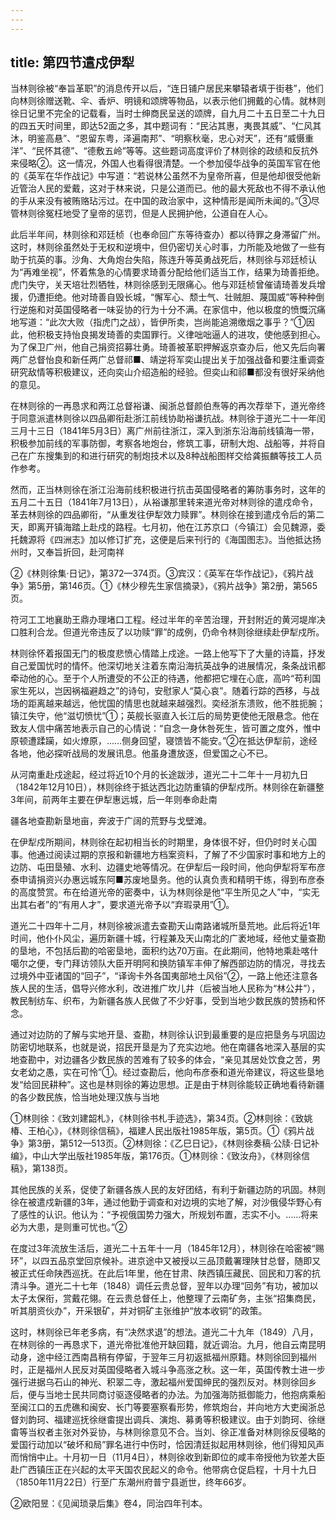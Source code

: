```yaml
---
---
---
```

title: 第四节遣戍伊犁
---



当林则徐被“奉旨革职”的消息传开以后，“连日铺户居民来攀辕者填于街巷”，他们向林则徐赠送靴、伞、香炉、明镜和颂牌等物品，以表示他们拥戴的心情。就林则徐日记里不完全的记载看，当时士绅商民呈送的颂牌，自九月二十五日至二十九日的四五天时间里，即达52面之多，其中题词有：“民沾其惠，夷畏其威”、“仁风其沐，明鉴高悬”、“恩留东粤，泽遍南邦”、“明察秋毫，忠心对天”，还有“威慑重洋”、“民怀其德”、“德敷五岭”等等。这些题词高度评价了林则徐的政绩和反抗外来侵略②。这一情况，外国人也看得很清楚。一个参加侵华战争的英国军官在他的《英军在华作战记》中写道：“若说林公虽然不为皇帝所喜，但是他却很受他新近管治人民的爱戴，这对于林来说，只是公道而已。他的最大死敌也不得不承认他的手从来没有被贿赂玷污过。在中国的政治家中，这种情形是闻所未闻的。”③尽管林则徐冤枉地受了皇帝的惩罚，但是人民拥护他，公道自在人心。

此后半年间，林则徐和邓廷桢（也奉命回广东等待查办）都以待罪之身滞留广州。这时，林则徐虽然处于无权和逆境中，但仍密切关心时事，力所能及地做了一些有助于抗英的事。沙角、大角炮台失陷，陈连升等英勇战死后，林则徐与邓廷桢认为“再难坐视”，怀着焦急的心情要求琦善分配给他们适当工作，结果为琦善拒绝。虎门失守，关天培壮烈牺牲，林则徐感到无限痛心。他与邓廷桢曾催请琦善发兵增援，仍遭拒绝。他对琦善自毁长城，“懈军心、颓士气、壮贼胆、蔑国威”等种种倒行逆施和对英国侵略者一味妥协的行为十分不满。在家信中，他以极度的愤慨沉痛地写道：“此次大败（指虎门之战），皆伊所卖，岂尚能追溯缴烟之事乎？”①因此，他积极支持怡良揭发琦善的卖国罪行。义律咄咄逼人的进攻，使他感到担心。为了保卫广州，他自己捐资招募壮勇。琦善被革职押解返京查办后，他又先后向署两广总督怡良和新任两广总督祁■、靖逆将军奕山提出关于加强战备和要注重调查研究敌情等积极建议，还向奕山介绍造船的经验。但奕山和祁■都没有很好采纳他的意见。

在林则徐的一再恳求和两江总督裕谦、闽浙总督颜伯焘等的再次荐举下，道光帝终于同意派遣林则徐以四品卿衔赴浙江前线协助裕谦抗战。林则徐于道光二十一年闰三月十三日（1841年5月3日）离广州前往浙江，深入到浙东沿海前线镇海一带，积极参加前线的军事防御，考察各地炮台，修筑工事，研制大炮、战船等，并将自己在广东搜集到的和进行研究的制炮技术以及8种战船图样交给龚振麟等技工人员作参考。

然而，正当林则徐在浙江沿海前线积极进行抗击英国侵略者的筹防事务时，这年的五月二十五日（1841年7月13日），从裕谦那里转来道光帝对林则徐的遣戍命令，革去林则徐的四品卿衔，“从重发往伊犁效力赎罪”。林则徐在接到遣戍令后的第二天，即离开镇海踏上赴戍的路程。七月初，他在江苏京口（今镇江）会见魏源，委托魏源将《四洲志》加以修订扩充，这便是后来刊行的《海国图志》。当他抵达扬州时，又奉旨折回，赴河南祥

②《林则徐集·日记》，第372—374页。③宾汉：《英军在华作战记》，《鸦片战争》第5册，第146页。①《林少穆先生家信摘录》，《鸦片战争》第2册，第565页。

符河工工地襄助王鼎办理堵口工程。经过半年的辛苦治理，开封附近的黄河堤岸决口胜利合龙。但道光帝违反了以功赎“罪”的成例，仍命令林则徐继续赴伊犁戍所。

林则徐怀着报国无门的极度悲愤心情踏上戍途。一路上他写下了大量的诗篇，抒发自己爱国忧时的情怀。他深切地关注着东南沿海抗英战争的进展情况，条条战讯都牵动他的心。至于个人所遭受的不公正的待遇，他都把它埋在心底，高吟“苟利国家生死以，岂因祸福避趋之”的诗句，安慰家人“莫心哀”。随着行踪的西移，与战场的距离越来越远，他忧国的情思也就越来越强烈。奕经浙东溃败，他不胜扼腕；镇江失守，他“滋切愤忧”①；英舰长驱直入长江后的局势更使他无限悬念。他在致友人信中痛苦地表示自己的心情说：“自念一身休咎死生，皆可置之度外，惟中原顿遭蹂躏，如火燎原，……侧身回望，寝馈皆不能安。”②在抵达伊犁前，途经各地，他必探听战局的发展讯息。他虽身遭放逐，但爱国之心不已。

从河南重赴戍途起，经过将近10个月的长途跋涉，道光二十二年十一月初九日（1842年12月10日），林则徐终于抵达西北边防重镇的伊犁戍所。林则徐在新疆整3年间，前两年主要在伊犁惠远城，后一年则奉命赴南

疆各地查勘新垦地亩，奔波于广阔的荒野与戈壁滩。

在伊犁戍所期间，林则徐在起初相当长的时期里，身体很不好，但仍时时关心国事。他通过阅读过期的京报和新疆地方档案资料，了解了不少国家时事和地方上的边防、屯田垦殖、水利、边疆史地等情况。在伊犁后一段时间，他向伊犁将军布彦泰申请捐资兴办惠远城东阿■苏废地垦务。他的认真负责和精明干练，得到布彦泰的高度赞赏。布在给道光帝的密奏中，认为林则徐是他“平生所见之人”中，“实无出其右者”的“有用人才”，要求道光帝予以“弃瑕录用”①。

道光二十四年十二月，林则徐被派遣去查勘天山南路诸城所垦荒地。此后将近1年时间，他仆仆风尘，遍历新疆十城，行程兼及天山南北的广袤地域，经他丈量查勘的垦地，不包括后勘的哈密垦地，面积约达70万亩。在此期间，他特地乘赴喀什噶尔之便，专门拜访领队大臣开明阿和换防镇军丰伸了解西部边防的情况，寻找去过境外中亚诸国的“回子”，“译询卡外各国夷部地土风俗”②，一路上他还注意各族人民的生活，倡导兴修水利，改进推广坎儿井（后被当地人民称为“林公井”），教民制纺车、织布，为新疆各族人民做了不少好事，受到当地少数民族的赞扬和怀念。

通过对边防的了解与实地开垦、查勘，林则徐认识到最重要的是应把垦务与巩固边防密切地联系，也就是说，招民开垦是为了充实边地。他在南疆各地深入基层的实地查勘中，对边疆各少数民族的苦难有了较多的体会，“亲见其居处饮食之苦，男女老幼之愚，实在可怜”①。经过查勘后，他向布彦泰和道光帝建议，将这些垦地发“给回民耕种”。这也是林则徐的筹边思想。正是由于林则徐能较正确地看待新疆的各少数民族，恰当地处理汉族与当地

①林则徐：《致刘建韶札》，《林则徐书札手迹选》，第34页。②林则徐：《致姚椿、王柏心》，《林则徐信稿》，福建人民出版社1985年版，第5页。①《鸦片战争》第3册，第512—513页。②林则徐：《乙巳日记》，《林则徐奏稿·公牍·日记补编》，中山大学出版社1985年版，第176页。①林则徐：《致汝舟》，《林则徐信稿》，第138页。

其他民族的关系，促使了新疆各族人民的友好团结，有利于新疆边防的巩固。林则徐在被遣戍新疆的3年，通过他勤于调查和对边境的实地了解，对沙俄侵华野心有了感性的认识。他认为：“予视俄国势力强大，所规划布置，志实不小。……将来必为大患，是则重可忧也。”②

在度过3年流放生活后，道光二十五年十一月（1845年12月），林则徐在哈密被“赐环”，以四五品京堂回京候补。进京途中又被授以三品顶戴署理陕甘总督，随即又被正式任命陕西巡抚。在此后1年里，他在甘肃、陕西镇压藏民、回民和刀客的抗清斗争。道光二十七年（1848）调任云贵总督，翌年以办理“回务”有功，被加以太子太保衔，赏戴花翎。在云贵总督任上，他整理了云南矿务，主张“招集商民，听其朋资伙办”，开采银矿，并对铜矿主张维护“放本收铜”的政策。

这时，林则徐已年老多病，有“决然求退”的想法。道光二十九年（1849）八月，在林则徐的一再恳求下，道光帝批准他开缺回籍，就近调治。九月，他自云南昆明动身，途中经江西南昌稍有停留，于翌年三月初返抵福州原籍。林则徐回到福州时，正是福州人民反对英国侵略者入城斗争高涨之秋。这一年，英国传教士进一步强行进据乌石山的神光、积翠二寺，激起福州爱国绅民的强烈反对。林则徐回乡后，便与当地士民共同商讨驱逐侵略者的办法。为加强海防抵御能力，他抱病乘船至闽江口的五虎礁和闽安、长门等要塞察看形势，修筑炮台，并向地方大吏闽浙总督刘韵珂、福建巡抚徐继畬提出调兵、演炮、募勇等积极建议。由于刘韵珂、徐继畬等当权者主张对外妥协，与林则徐意见不合。当刘、徐正准备对林则徐反侵略的爱国行动加以“破坏和局”罪名进行中伤时，恰因清廷拟起用林则徐，他们得知风声而悄悄中止。十月初一日（11月4日），林则徐收到新即位的咸丰帝授他为钦差大臣赴广西镇压正在兴起的太平天国农民起义的命令。他带病仓促启程，十月十九日（1850年11月22日）行至广东潮州府普宁县逝世，终年66岁。

②欧阳昱：《见闻琐录后集》卷4，同治四年刊本。